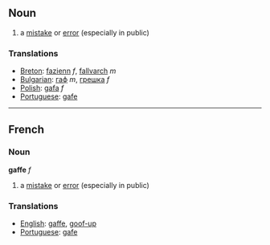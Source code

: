 ==Noun==

# a [[mistake]] or [[error]] (especially in public)

===Translations===
*[[Breton]]: [[fazienn]] ''f'', [[fallvarch]] ''m''
*[[Bulgarian]]: [[гаф]] ''m'', [[грешка]] ''f''
*[[Polish]]: [[gafa]] ''f''
*[[Portuguese]]: [[gafe]]

----

==French==

===Noun===
'''gaffe''' ''f''

# a [[mistake]] or [[error]] (especially in public)

===Translations===
*[[English]]: [[gaffe]], [[goof-up]]
*[[Portuguese]]: [[gafe]]